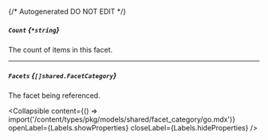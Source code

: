 {/* Autogenerated DO NOT EDIT  */}

##### `Count` *{`*string`}*
The count of items in this facet.

---
##### `Facets` *{`[]shared.FacetCategory`}*
The facet being referenced.

<Collapsible content={() => import('/content/types/pkg/models/shared/facet_category/go.mdx')} openLabel={Labels.showProperties} closeLabel={Labels.hideProperties} />



